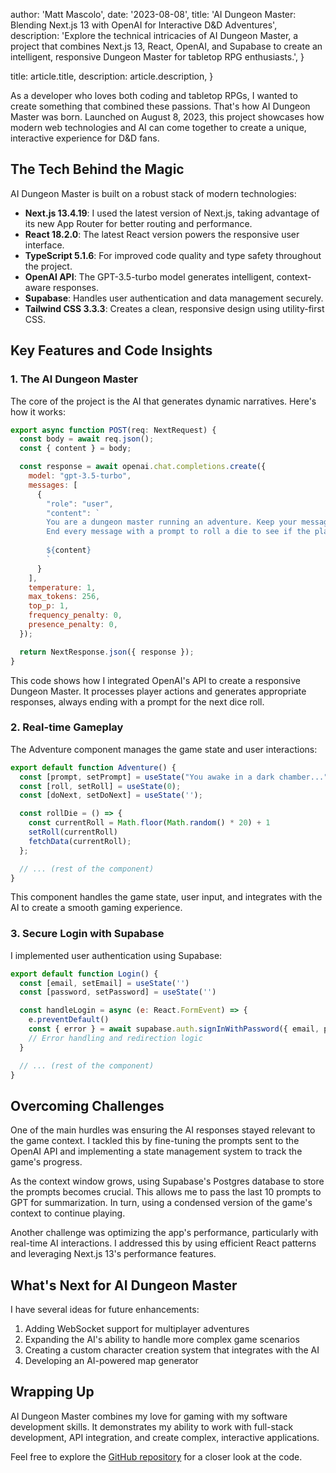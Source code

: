 
  author: 'Matt Mascolo',
  date: '2023-08-08',
  title: 'AI Dungeon Master: Blending Next.js 13 with OpenAI for Interactive D&D Adventures',
  description:
    'Explore the technical intricacies of AI Dungeon Master, a project that combines Next.js 13, React, OpenAI, and Supabase to create an intelligent, responsive Dungeon Master for tabletop RPG enthusiasts.',
}

  title: article.title,
  description: article.description,
}


As a developer who loves both coding and tabletop RPGs, I wanted to create something that combined these passions. That's how AI Dungeon Master was born. Launched on August 8, 2023, this project showcases how modern web technologies and AI can come together to create a unique, interactive experience for D&D fans.

## The Tech Behind the Magic

AI Dungeon Master is built on a robust stack of modern technologies:

- **Next.js 13.4.19**: I used the latest version of Next.js, taking advantage of its new App Router for better routing and performance.
- **React 18.2.0**: The latest React version powers the responsive user interface.
- **TypeScript 5.1.6**: For improved code quality and type safety throughout the project.
- **OpenAI API**: The GPT-3.5-turbo model generates intelligent, context-aware responses.
- **Supabase**: Handles user authentication and data management securely.
- **Tailwind CSS 3.3.3**: Creates a clean, responsive design using utility-first CSS.

## Key Features and Code Insights

### 1. The AI Dungeon Master

The core of the project is the AI that generates dynamic narratives. Here's how it works:

```javascript
export async function POST(req: NextRequest) {
  const body = await req.json();
  const { content } = body;

  const response = await openai.chat.completions.create({
    model: "gpt-3.5-turbo",
    messages: [
      {
        "role": "user",
        "content": `
        You are a dungeon master running an adventure. Keep your message to 80 words or less.
        End every message with a prompt to roll a die to see if the player succeeds or fails.
        
        ${content}
        `
      }
    ],
    temperature: 1,
    max_tokens: 256,
    top_p: 1,
    frequency_penalty: 0,
    presence_penalty: 0,
  });

  return NextResponse.json({ response });
}
```
This code shows how I integrated OpenAI's API to create a responsive Dungeon Master. It processes player actions and generates appropriate responses, always ending with a prompt for the next dice roll.

### 2. Real-time Gameplay

The Adventure component manages the game state and user interactions:

```javascript
export default function Adventure() {
  const [prompt, setPrompt] = useState("You awake in a dark chamber...");
  const [roll, setRoll] = useState(0);
  const [doNext, setDoNext] = useState('');

  const rollDie = () => {
    const currentRoll = Math.floor(Math.random() * 20) + 1
    setRoll(currentRoll)
    fetchData(currentRoll);
  };

  // ... (rest of the component)
}
```
This component handles the game state, user input, and integrates with the AI to create a smooth gaming experience.

### 3. Secure Login with Supabase

I implemented user authentication using Supabase:

```javascript
export default function Login() {
  const [email, setEmail] = useState('')
  const [password, setPassword] = useState('')

  const handleLogin = async (e: React.FormEvent) => {
    e.preventDefault()
    const { error } = await supabase.auth.signInWithPassword({ email, password })
    // Error handling and redirection logic
  }

  // ... (rest of the component)
}
```
## Overcoming Challenges

One of the main hurdles was ensuring the AI responses stayed relevant to the game context. I tackled this by fine-tuning the prompts sent to the OpenAI API and implementing a state management system to track the game's progress.

As the context window grows, using Supabase's Postgres database to store the prompts becomes crucial. This allows me to pass the last 10 prompts to GPT for summarization. In turn, using a condensed version of the game's context to continue playing.

Another challenge was optimizing the app's performance, particularly with real-time AI interactions. I addressed this by using efficient React patterns and leveraging Next.js 13's performance features.

## What's Next for AI Dungeon Master

I have several ideas for future enhancements:

1. Adding WebSocket support for multiplayer adventures
2. Expanding the AI's ability to handle more complex game scenarios
3. Creating a custom character creation system that integrates with the AI
4. Developing an AI-powered map generator

## Wrapping Up

AI Dungeon Master combines my love for gaming with my software development skills. It demonstrates my ability to work with full-stack development, API integration, and create complex, interactive applications.

Feel free to explore the [GitHub repository](https://github.com/mattmascolo/ai-dm) for a closer look at the code.